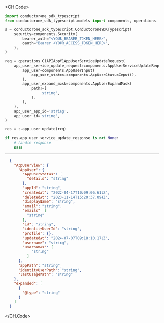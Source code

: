 
<CH.Code>
```python Update.py
import conductorone_sdk_typescript
from conductorone_sdk_typescript.models import components, operations

s = conductorone_sdk_typescript.ConductoroneSDKTypescript(
    security=components.Security(
        bearer_auth="<YOUR_BEARER_TOKEN_HERE>",
        oauth="Bearer <YOUR_ACCESS_TOKEN_HERE>",
    ),
)

req = operations.C1APIAppV1AppUserServiceUpdateRequest(
    app_user_service_update_request=components.AppUserServiceUpdateRequest(
        app_user=components.AppUserInput(
            app_user_status=components.AppUserStatusInput(),
        ),
        app_user_expand_mask=components.AppUserExpandMask(
            paths=[
                'string',
            ],
        ),
    ),
    app_user_app_id='string',
    app_user_id='string',
)

res = s.app_user.update(req)

if res.app_user_service_update_response is not None:
    # handle response
    pass
```
---

```json Example Response
  {
    "AppUserView": {
      "AppUser": {
        "AppUserStatus": {
          "details": "string"
        },
        "appId": "string",
        "createdAt": "2022-04-17T10:09:06.611Z",
        "deletedAt": "2023-11-14T15:20:37.094Z",
        "displayName": "string",
        "email": "string",
        "emails": [
          "string"
        ],
        "id": "string",
        "identityUserId": "string",
        "profile": {},
        "updatedAt": "2024-07-07T09:18:10.171Z",
        "username": "string",
        "usernames": [
            "string"
          ]
      },
      "appPath": "string",
      "identityUserPath": "string",
      "lastUsagePath": "string"
    },
    "expanded": [
      {
        "@type": "string"
      }
    ]
  }
```
</CH.Code>
